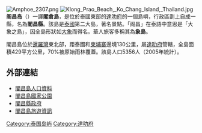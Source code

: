 [[File:Amphoe_2307.png|right]]
[[File:Klong_Prao_Beach,_Ko_Chang_Island,_Thailand.jpg|right]]
'''阁昌岛'''（{{lang-th|เกาะช้าง}}）一譯'''閣倉島'''，是位於泰國東部的[[達叻府|達叻府]]的一個島嶼，行政區劃上自成一縣，名為'''閣昌縣'''。該島是[[泰國|泰國]]第二大島，著名景點。「阁昌」在泰語中意思是「大象之島」，因全島形狀如[[大象|大象]]而得名。華人旅客多稱其為'''象島'''。

閣昌島位於[[暹羅灣|暹羅灣]]東北部，距泰國和[[柬埔寨|柬埔寨]]邊境130公里，屬[[達叻府|達叻府]]管轄，全島面積429平方公里，70%被原始雨林覆蓋。該島人口5356人（2005年統計）。

==外部連結==
*[https://web.archive.org/web/20080120084635/http://www.amphoe.com/menu.php?mid=1&am=184&pv=15 閣昌島人口資料]
*[https://web.archive.org/web/20070929105922/http://www.dnp.go.th/parkreserve/asp/style2/default.asp?npid=211&lg=2 閣昌島國家公園]
*[https://web.archive.org/web/20090205071409/http://kohchang.in.th/ 閣昌縣政府] <!--Koh Chang information by Local resident and National Park Ranger.-->
*[https://web.archive.org/web/20190120194533/http://www.whitesandsthailand.com/ 閣昌島旅遊資訊]<!-- ''The Guide Online''] A comprehensive Online Guide to Koh Chang, Trat and the Eastern Islands of Thailand.-->

{{coord|12|6|N|102|21|E|type:admin2nd_region:TH|display=title}}

{{達叻府}}
[[Category:泰国岛屿|Category:泰国岛屿]]
[[Category:達叻府|Category:達叻府]]